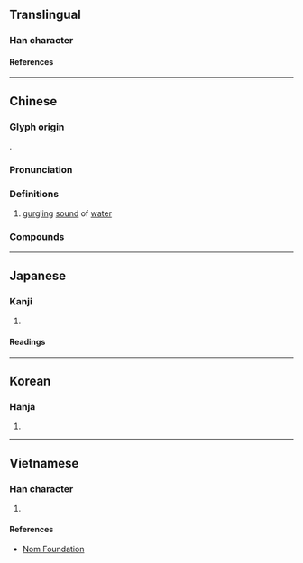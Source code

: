 {{character info/new}}
==Translingual==

===Han character===
{{Han char|rn=85|rad=水|as=08|sn=11|four=33191|canj=EJMF|ids=⿰氵宗}}

====References====
{{Han ref|kx=0630.010|dkj=17643|dj=1032.040|hdz=31661.010|uh=6DD9}}

----

==Chinese==
{{zh-forms}}

===Glyph origin===
{{Han etym}}
{{Han compound|水|宗|c1=s|c2=p|t1=water|ls=psc}}. 

===Pronunciation===
{{zh-pron
|m=cóng
|c=cung4
|mn=chong/thong
|mc=y
|oc=y
|ma=
|cat=n
}}

===Definitions===
{{zh-hanzi}}

# [[gurgling]] [[sound]] of [[water]]

===Compounds===
{{zh-der|淙淙|淙琤}}

----

==Japanese==

===Kanji===
{{ja-kanji|grade=|rs=水08}}

# {{defn|lang=ja|sort=水08}}

====Readings====
{{ja-readings
|goon=ず, ずう, ぞう
|kanon=そう
|kun=そそぐ
}}

----

==Korean==

===Hanja===
{{ko-hanja|종}}

# {{defn|lang=ko|sort=水08}}

----

==Vietnamese==

===Han character===
{{vi-readings|rs=水08|reading=tong, tông}}

# {{defn|lang=vi|sort=水08}}

====References====
* [http://nomfoundation.org/common/nom_details.php?codepoint=6dd9 Nom Foundation]